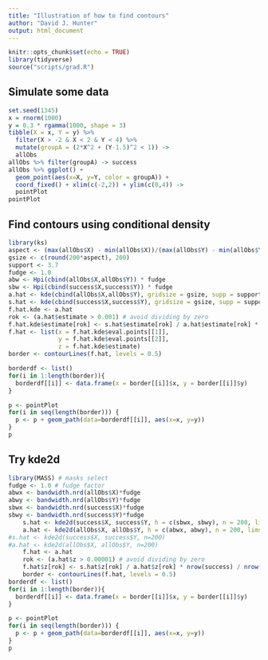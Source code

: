 ```yaml
---
title: "Illustration of how to find contours"
author: "David J. Hunter"
output: html_document
---
```


```r
knitr::opts_chunk$set(echo = TRUE)
library(tidyverse)
source("scripts/grad.R")
```


## Simulate some data

```r
set.seed(1345)
x = rnorm(1000)
y = 0.3 * rgamma(1000, shape = 3)
tibble(X = x, Y = y) %>%
  filter(X > -2 & X < 2 & Y < 4) %>%
  mutate(groupA = (2*X^2 + (Y-1.5)^2 < 1)) ->
  allObs 
allObs %>% filter(groupA) -> success
allObs %>% ggplot() + 
  geom_point(aes(x=X, y=Y, color = groupA)) + 
  coord_fixed() + xlim(c(-2,2)) + ylim(c(0,4)) ->
  pointPlot
pointPlot
```

## Find contours using conditional density

```r
library(ks)
aspect <- (max(allObs$X) - min(allObs$X))/(max(allObs$Y) - min(allObs$Y))
gsize <- c(round(200*aspect), 200)
support <- 3.7
fudge <- 1.0
abw <- Hpi(cbind(allObs$X,allObs$Y)) * fudge
sbw <- Hpi(cbind(success$X,success$Y)) * fudge
a.hat <- kde(cbind(allObs$X,allObs$Y), gridsize = gsize, supp = support, H = abw)
s.hat <- kde(cbind(success$X,success$Y), gridsize = gsize, supp = support, H = sbw)
f.hat.kde <- a.hat
rok <- (a.hat$estimate > 0.001) # avoid dividing by zero
f.hat.kde$estimate[rok] <- s.hat$estimate[rok] / a.hat$estimate[rok] * nrow(success) / nrow(allObs)
f.hat <- list(x = f.hat.kde$eval.points[[1]],
              y = f.hat.kde$eval.points[[2]],
              z = f.hat.kde$estimate)
border <- contourLines(f.hat, levels = 0.5)

borderdf <- list()
for(i in 1:length(border)){
  borderdf[[i]] <- data.frame(x = border[[i]]$x, y = border[[i]]$y)
}

p <- pointPlot
for(i in seq(length(border))) {
  p <- p + geom_path(data=borderdf[[i]], aes(x=x, y=y))
}
p
```


## Try kde2d

```r
library(MASS) # masks select
fudge <- 1.0 # fudge factor
abwx <- bandwidth.nrd(allObs$X)*fudge
abwy <- bandwidth.nrd(allObs$Y)*fudge
sbwx <- bandwidth.nrd(success$X)*fudge
sbwy <- bandwidth.nrd(success$Y)*fudge
    s.hat <- kde2d(success$X, success$Y, h = c(sbwx, sbwy), n = 200, lims = c(range(allObs$X),range(allObs$Y)))
    a.hat <- kde2d(allObs$X, allObs$Y, h = c(abwx, abwy), n = 200, lims = c(range(allObs$X),range(allObs$Y)))
#s.hat <- kde2d(success$X, success$Y, n=200)
#a.hat <- kde2d(allObs$X, allObs$Y, n=200) 
    f.hat <- a.hat
    rok <- (a.hat$z > 0.00001) # avoid dividing by zero
    f.hat$z[rok] <- s.hat$z[rok] / a.hat$z[rok] * nrow(success) / nrow(allObs)
    border <- contourLines(f.hat, levels = 0.5)
borderdf <- list()
for(i in 1:length(border)){
  borderdf[[i]] <- data.frame(x = border[[i]]$x, y = border[[i]]$y)
}

p <- pointPlot
for(i in seq(length(border))) {
  p <- p + geom_path(data=borderdf[[i]], aes(x=x, y=y))
}
p
```

